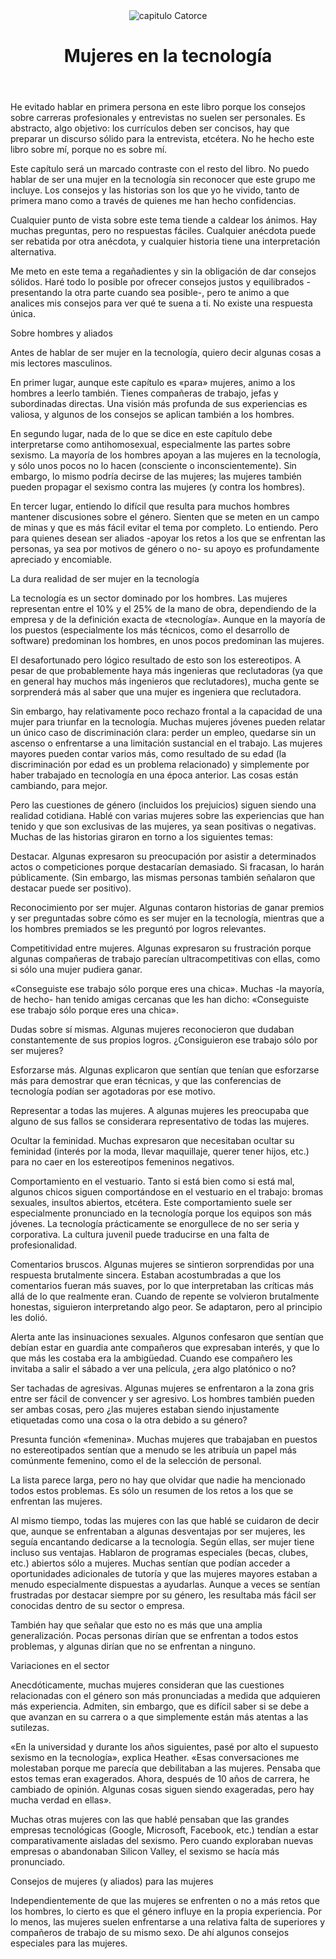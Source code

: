

<Layoutcarrera title="Descifra la carrera tecnológica">
<header class="flex justify-between">
  <img class="h-10" src="/public/javascript/catorce.svg" alt="capitulo Catorce" />
  <h1 class="text-right inline">Mujeres en la tecnología</h1>
</header>

He evitado hablar en primera persona en este libro porque los consejos sobre carreras profesionales y entrevistas no suelen ser personales. Es abstracto, algo objetivo: los currículos deben ser concisos, hay que preparar un discurso sólido para la entrevista, etcétera. No he hecho este libro sobre mí, porque no es sobre mí.

Este capítulo será un marcado contraste con el resto del libro. No puedo hablar de ser una mujer en la tecnología sin reconocer que este grupo me incluye. Los consejos y las historias son los que yo he vivido, tanto de primera mano como a través de quienes me han hecho confidencias.

Cualquier punto de vista sobre este tema tiende a caldear los ánimos. Hay muchas preguntas, pero no respuestas fáciles. Cualquier anécdota puede ser rebatida por otra anécdota, y cualquier historia tiene una interpretación alternativa.

Me meto en este tema a regañadientes y sin la obligación de dar consejos sólidos. Haré todo lo posible por ofrecer consejos justos y equilibrados -presentando la otra parte cuando sea posible-, pero te animo a que analices mis consejos para ver qué te suena a ti. No existe una respuesta única.

Sobre hombres y aliados

Antes de hablar de ser mujer en la tecnología, quiero decir algunas cosas a mis lectores masculinos.

En primer lugar, aunque este capítulo es «para» mujeres, animo a los hombres a leerlo también. Tienes compañeras de trabajo, jefas y subordinadas directas. Una visión más profunda de sus experiencias es valiosa, y algunos de los consejos se aplican también a los hombres.

En segundo lugar, nada de lo que se dice en este capítulo debe interpretarse como antihomosexual, especialmente las partes sobre sexismo. La mayoría de los hombres apoyan a las mujeres en la tecnología, y sólo unos pocos no lo hacen (consciente o inconscientemente). Sin embargo, lo mismo podría decirse de las mujeres; las mujeres también pueden propagar el sexismo contra las mujeres (y contra los hombres).

En tercer lugar, entiendo lo difícil que resulta para muchos hombres mantener discusiones sobre el género. Sienten que se meten en un campo de minas y que es más fácil evitar el tema por completo. Lo entiendo. Pero para quienes desean ser aliados -apoyar los retos a los que se enfrentan las personas, ya sea por motivos de género o no- su apoyo es profundamente apreciado y encomiable.

La dura realidad de ser mujer en la tecnología

La tecnología es un sector dominado por los hombres. Las mujeres representan entre el 10% y el 25% de la mano de obra, dependiendo de la empresa y de la definición exacta de «tecnología». Aunque en la mayoría de los puestos (especialmente los más técnicos, como el desarrollo de software) predominan los hombres, en unos pocos predominan las mujeres.

El desafortunado pero lógico resultado de esto son los estereotipos. A pesar de que probablemente haya más ingenieras que reclutadoras (ya que en general hay muchos más ingenieros que reclutadores), mucha gente se sorprenderá más al saber que una mujer es ingeniera que reclutadora.

Sin embargo, hay relativamente poco rechazo frontal a la capacidad de una mujer para triunfar en la tecnología. Muchas mujeres jóvenes pueden relatar un único caso de discriminación clara: perder un empleo, quedarse sin un ascenso o enfrentarse a una limitación sustancial en el trabajo. Las mujeres mayores pueden contar varios más, como resultado de su edad (la discriminación por edad es un problema relacionado) y simplemente por haber trabajado en tecnología en una época anterior. Las cosas están cambiando, para mejor.

Pero las cuestiones de género (incluidos los prejuicios) siguen siendo una realidad cotidiana. Hablé con varias mujeres sobre las experiencias que han tenido y que son exclusivas de las mujeres, ya sean positivas o negativas. Muchas de las historias giraron en torno a los siguientes temas:

Destacar. Algunas expresaron su preocupación por asistir a determinados actos o competiciones porque destacarían demasiado. Si fracasan, lo harán públicamente. (Sin embargo, las mismas personas también señalaron que destacar puede ser positivo).

Reconocimiento por ser mujer. Algunas contaron historias de ganar premios y ser preguntadas sobre cómo es ser mujer en la tecnología, mientras que a los hombres premiados se les preguntó por logros relevantes.

Competitividad entre mujeres. Algunas expresaron su frustración porque algunas compañeras de trabajo parecían ultracompetitivas con ellas, como si sólo una mujer pudiera ganar.

«Conseguiste ese trabajo sólo porque eres una chica». Muchas -la mayoría, de hecho- han tenido amigas cercanas que les han dicho: «Conseguiste ese trabajo sólo porque eres una chica».

Dudas sobre sí mismas. Algunas mujeres reconocieron que dudaban constantemente de sus propios logros. ¿Consiguieron ese trabajo sólo por ser mujeres?

Esforzarse más. Algunas explicaron que sentían que tenían que esforzarse más para demostrar que eran técnicas, y que las conferencias de tecnología podían ser agotadoras por ese motivo.

Representar a todas las mujeres. A algunas mujeres les preocupaba que alguno de sus fallos se considerara representativo de todas las mujeres.

Ocultar la feminidad. Muchas expresaron que necesitaban ocultar su feminidad (interés por la moda, llevar maquillaje, querer tener hijos, etc.) para no caer en los estereotipos femeninos negativos.

Comportamiento en el vestuario. Tanto si está bien como si está mal, algunos chicos siguen comportándose en el vestuario en el trabajo: bromas sexuales, insultos abiertos, etcétera. Este comportamiento suele ser especialmente pronunciado en la tecnología porque los equipos son más jóvenes. La tecnología prácticamente se enorgullece de no ser seria y corporativa. La cultura juvenil puede traducirse en una falta de profesionalidad.

Comentarios bruscos. Algunas mujeres se sintieron sorprendidas por una respuesta brutalmente sincera. Estaban acostumbradas a que los comentarios fueran más suaves, por lo que interpretaban las críticas más allá de lo que realmente eran. Cuando de repente se volvieron brutalmente honestas, siguieron interpretando algo peor. Se adaptaron, pero al principio les dolió.

Alerta ante las insinuaciones sexuales. Algunos confesaron que sentían que debían estar en guardia ante compañeros que expresaban interés, y que lo que más les costaba era la ambigüedad. Cuando ese compañero les invitaba a salir el sábado a ver una película, ¿era algo platónico o no?

Ser tachadas de agresivas. Algunas mujeres se enfrentaron a la zona gris entre ser fácil de convencer y ser agresivo. Los hombres también pueden ser ambas cosas, pero ¿las mujeres estaban siendo injustamente etiquetadas como una cosa o la otra debido a su género?

Presunta función «femenina». Muchas mujeres que trabajaban en puestos no estereotipados sentían que a menudo se les atribuía un papel más comúnmente femenino, como el de la selección de personal.

La lista parece larga, pero no hay que olvidar que nadie ha mencionado todos estos problemas. Es sólo un resumen de los retos a los que se enfrentan las mujeres.

Al mismo tiempo, todas las mujeres con las que hablé se cuidaron de decir que, aunque se enfrentaban a algunas desventajas por ser mujeres, les seguía encantando dedicarse a la tecnología. Según ellas, ser mujer tiene incluso sus ventajas. Hablaron de programas especiales (becas, clubes, etc.) abiertos sólo a mujeres. Muchas sentían que podían acceder a oportunidades adicionales de tutoría y que las mujeres mayores estaban a menudo especialmente dispuestas a ayudarlas. Aunque a veces se sentían frustradas por destacar siempre por su género, les resultaba más fácil ser conocidas dentro de su sector o empresa.

También hay que señalar que esto no es más que una amplia generalización. Pocas personas dirían que se enfrentan a todos estos problemas, y algunas dirían que no se enfrentan a ninguno.

Variaciones en el sector

Anecdóticamente, muchas mujeres consideran que las cuestiones relacionadas con el género son más pronunciadas a medida que adquieren más experiencia. Admiten, sin embargo, que es difícil saber si se debe a que avanzan en su carrera o a que simplemente están más atentas a las sutilezas.

«En la universidad y durante los años siguientes, pasé por alto el supuesto sexismo en la tecnología», explica Heather. «Esas conversaciones me molestaban porque me parecía que debilitaban a las mujeres. Pensaba que estos temas eran exagerados. Ahora, después de 10 años de carrera, he cambiado de opinión. Algunas cosas siguen siendo exageradas, pero hay mucha verdad en ellas».

Muchas otras mujeres con las que hablé pensaban que las grandes empresas tecnológicas (Google, Microsoft, Facebook, etc.) tendían a estar comparativamente aisladas del sexismo. Pero cuando exploraban nuevas empresas o abandonaban Silicon Valley, el sexismo se hacía más pronunciado.

Consejos de mujeres (y aliados) para las mujeres

Independientemente de que las mujeres se enfrenten o no a más retos que los hombres, lo cierto es que el género influye en la propia experiencia. Por lo menos, las mujeres suelen enfrentarse a una relativa falta de superiores y compañeros de trabajo de su mismo sexo. De ahí algunos consejos especiales para las mujeres.

</Layoutcarrera>